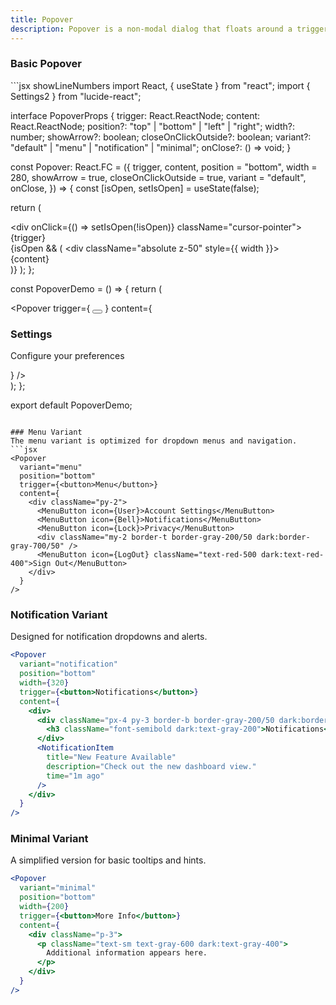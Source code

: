 ```yaml
---
title: Popover
description: Popover is a non-modal dialog that floats around a trigger element. It's commonly used for complex interactions, custom menus, and contextual information. Supports both light and dark modes.
---
```


### Basic Popover
<Preview>
<PopoverDemo />
</Preview>
```jsx showLineNumbers
import React, { useState } from "react";
import { Settings2 } from "lucide-react";

interface PopoverProps {
  trigger: React.ReactNode;
  content: React.ReactNode;
  position?: "top" | "bottom" | "left" | "right";
  width?: number;
  showArrow?: boolean;
  closeOnClickOutside?: boolean;
  variant?: "default" | "menu" | "notification" | "minimal";
  onClose?: () => void;
}

const Popover: React.FC<PopoverProps> = ({
  trigger,
  content,
  position = "bottom",
  width = 280,
  showArrow = true,
  closeOnClickOutside = true,
  variant = "default",
  onClose,
}) => {
  const [isOpen, setIsOpen] = useState(false);

  return (
    <div className="relative inline-block">
      <div onClick={() => setIsOpen(!isOpen)} className="cursor-pointer">
        {trigger}
      </div>
      {isOpen && (
        <div className="absolute z-50" style={{ width }}>
          <div className="rounded-2xl bg-white/80 dark:bg-gray-900/80 shadow-lg border border-gray-200/20 dark:border-gray-700/20">
            {content}
          </div>
        </div>
      )}
    </div>
  );
};

const PopoverDemo = () => {
  return (
    <div className="flex items-center justify-center min-h-screen bg-gray-100 dark:bg-gray-900">
      <Popover
        trigger={
          <button className="p-2 text-sm font-medium bg-white/90 dark:bg-gray-800/90 border border-gray-200/20 dark:border-gray-700/20 rounded-full hover:bg-gray-50 dark:hover:bg-gray-700/50">
            <Settings2 className="w-5 h-5 dark:text-gray-200" />
          </button>
        }
        content={
          <div className="p-4">
            <h3 className="font-medium dark:text-gray-200">Settings</h3>
            <p className="text-sm text-gray-600 dark:text-gray-400">Configure your preferences</p>
          </div>
        }
      />
    </div>
  );
};

export default PopoverDemo;
```

### Menu Variant
The menu variant is optimized for dropdown menus and navigation.
```jsx
<Popover
  variant="menu"
  position="bottom"
  trigger={<button>Menu</button>}
  content={
    <div className="py-2">
      <MenuButton icon={User}>Account Settings</MenuButton>
      <MenuButton icon={Bell}>Notifications</MenuButton>
      <MenuButton icon={Lock}>Privacy</MenuButton>
      <div className="my-2 border-t border-gray-200/50 dark:border-gray-700/50" />
      <MenuButton icon={LogOut} className="text-red-500 dark:text-red-400">Sign Out</MenuButton>
    </div>
  }
/>
```

### Notification Variant
Designed for notification dropdowns and alerts.
```jsx
<Popover
  variant="notification"
  position="bottom"
  width={320}
  trigger={<button>Notifications</button>}
  content={
    <div>
      <div className="px-4 py-3 border-b border-gray-200/50 dark:border-gray-700/50">
        <h3 className="font-semibold dark:text-gray-200">Notifications</h3>
      </div>
      <NotificationItem
        title="New Feature Available"
        description="Check out the new dashboard view."
        time="1m ago"
      />
    </div>
  }
/>
```

### Minimal Variant
A simplified version for basic tooltips and hints.
```jsx
<Popover
  variant="minimal"
  position="bottom"
  width={200}
  trigger={<button>More Info</button>}
  content={
    <div className="p-3">
      <p className="text-sm text-gray-600 dark:text-gray-400">
        Additional information appears here.
      </p>
    </div>
  }
/>
```
